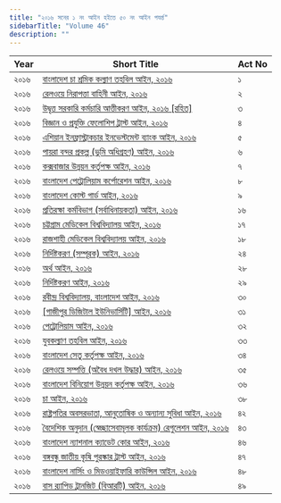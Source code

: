 ```yaml
---
title: "২০১৬ সনের ১ নং আইন হইতে ৫০ নং আইন পযর্ন্ত"
sidebarTitle: "Volume 46"
description: ""
---
```


| Year | Short Title | Act No |
|------|-------------|--------|
| ২০১৬ | [বাংলাদেশ চা শ্রমিক কল্যাণ তহবিল আইন, ২০১৬](/laws/volume-46/act-1173) | ১ |
| ২০১৬ | [রেলওয়ে নিরাপত্তা বাহিনী আইন, ২০১৬](/laws/volume-46/act-1174) | ২ |
| ২০১৬ | [উদ্বৃত্ত সরকারি কর্মচারি আত্তীকরণ আইন, ২০১৬ [রহিত]](/laws/volume-46/act-1175) | ৩ |
| ২০১৬ | [বিজ্ঞান ও প্রযুক্তি ফেলোশিপ ট্রাস্ট আইন, ২০১৬](/laws/volume-46/act-1176) | ৪ |
| ২০১৬ | [এশিয়ান ইনফ্রাস্ট্রাকচার ইনভেস্টমেন্ট ব্যাংক আইন, ২০১৬](/laws/volume-46/act-1177) | ৫ |
| ২০১৬ | [পায়রা বন্দর প্রকল্প (ভূমি অধিগ্রহণ) আইন, ২০১৬](/laws/volume-46/act-1178) | ৬ |
| ২০১৬ | [কক্সবাজার উন্নয়ন কর্তৃপক্ষ আইন, ২০১৬](/laws/volume-46/act-1179) | ৭ |
| ২০১৬ | [বাংলাদেশ পেট্রোলিয়াম কর্পোরেশন আইন, ২০১৬](/laws/volume-46/act-1180) | ৮ |
| ২০১৬ | [বাংলাদেশ কোস্ট গার্ড আইন, ২০১৬](/laws/volume-46/act-1181) | ৯ |
| ২০১৬ | [প্রতিরক্ষা কর্মবিভাগ (সর্বাধিনায়কতা) আইন, ২০১৬](/laws/volume-46/act-1182) | ১৬ |
| ২০১৬ | [চট্টগ্রাম মেডিকেল বিশ্ববিদ্যালয় আইন, ২০১৬](/laws/volume-46/act-1183) | ১৭ |
| ২০১৬ | [রাজশাহী মেডিকেল বিশ্ববিদ্যালয় আইন, ২০১৬](/laws/volume-46/act-1184) | ১৮ |
| ২০১৬ | [নির্দিষ্টকরণ (সম্পূরক) আইন, ২০১৬](/laws/volume-46/act-1185) | ২৪ |
| ২০১৬ | [অর্থ আইন, ২০১৬](/laws/volume-46/act-1186) | ২৮ |
| ২০১৬ | [নির্দিষ্টকরণ আইন, ২০১৬](/laws/volume-46/act-1187) | ২৯ |
| ২০১৬ | [রবীন্দ্র বিশ্ববিদ্যালয়, বাংলাদেশ আইন, ২০১৬](/laws/volume-46/act-1188) | ৩০ |
| ২০১৬ | [[গাজীপুর ডিজিটাল ইউনিভার্সিটি] আইন, ২০১৬](/laws/volume-46/act-1189) | ৩১ |
| ২০১৬ | [পেট্রোলিয়াম আইন, ২০১৬](/laws/volume-46/act-1190) | ৩২ |
| ২০১৬ | [যুবকল্যাণ তহবিল আইন, ২০১৬](/laws/volume-46/act-1191) | ৩৩ |
| ২০১৬ | [বাংলাদেশ সেতু কর্তৃপক্ষ আইন, ২০১৬](/laws/volume-46/act-1192) | ৩৪ |
| ২০১৬ | [রেলওয়ে সম্পত্তি (অবৈধ দখল উদ্ধার) আইন, ২০১৬](/laws/volume-46/act-1193) | ৩৫ |
| ২০১৬ | [বাংলাদেশ বিনিয়োগ উন্নয়ন কর্তৃপক্ষ আইন, ২০১৬](/laws/volume-46/act-1194) | ৩৬ |
| ২০১৬ | [চা আইন, ২০১৬](/laws/volume-46/act-1195) | ৩৮ |
| ২০১৬ | [রাষ্ট্রপতির অবসরভাতা, আনুতোষিক ও অন্যান্য সুবিধা আইন, ২০১৬](/laws/volume-46/act-1196) | ৪২ |
| ২০১৬ | [বৈদেশিক অনুদান (স্বেচ্ছাসেবামূলক কার্যক্রম) রেগুলেশন আইন, ২০১৬](/laws/volume-46/act-1197) | ৪৩ |
| ২০১৬ | [বাংলাদেশ ন্যাশনাল ক্যাডেট কোর আইন, ২০১৬](/laws/volume-46/act-1198) | ৪৬ |
| ২০১৬ | [বঙ্গবন্ধু জাতীয় কৃষি পুরস্কার ট্রাস্ট আইন, ২০১৬](/laws/volume-46/act-1199) | ৪৭ |
| ২০১৬ | [বাংলাদেশ নার্সিং ও মিডওয়াইফারি কাউন্সিল আইন, ২০১৬](/laws/volume-46/act-1200) | ৪৮ |
| ২০১৬ | [বাস র‍্যাপিড ট্রানজিট (বিআরটি) আইন, ২০১৬](/laws/volume-46/act-1201) | ৪৯ |
